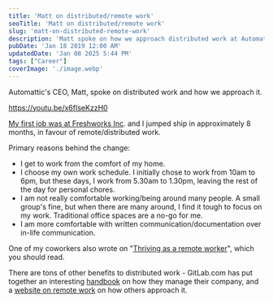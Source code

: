 ```yaml
---
title: 'Matt on distributed/remote work'
seoTitle: 'Matt on distributed/remote work'
slug: 'matt-on-distributed-remote-work'
description: 'Matt spoke on how we approach distributed work at Automattic. Check out!'
pubDate: 'Jan 18 2019 12:00 AM'
updatedDate: 'Jan 08 2025 5:44 PM'
tags: ["Career"]
coverImage: './image.webp'
---
```


Automattic's CEO, Matt, spoke on distributed work and how we approach it.


https://youtu.be/x6fIseKzzH0


[My first job was at Freshworks Inc](https://www.arun.blog/last-day-at-freshworks). and I jumped ship in approximately 8 months, in favour of remote/distributed work.


Primary reasons behind the change:

- I get to work from the comfort of my home.
- I choose my own work schedule. I initially chose to work from 10am to 6pm, but these days, I work from 5.30am to 1.30pm, leaving the rest of the day for personal chores.
- I am not really comfortable working/being around many people. A small group's fine, but when there are many around, I find it tough to focus on my work. Traditional office spaces are a no-go for me.
- I am more comfortable with written communication/documentation over in-life communication.

One of my coworkers also wrote on "[Thriving as a remote worker](https://24ways.org/2018/thriving-as-a-remote-worker/)", which you should read.


There are tons of other benefits to distributed work - GitLab.com has put together an interesting [handbook](https://about.gitlab.com/handbook/) on how they manage their company, and a [website on remote work](https://www.remoteonly.org/) on how others approach it.

